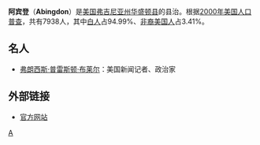 {{Infobox settlement
| name = 阿宾登
| native_name = Abingdon
| image_skyline = Barter theater.png
| imagesize = 250px
| image_caption = 
| image_flag = 
| image_shield = 
| pushpin_map = USA Virginia
| pushpin_label_position = top
| pushpin_map_caption = 在弗吉尼亚州的位置
| subdivision_type = 国家
| subdivision_name = {{USA}}
| subdivision_type1 = [[美国行政区划|州]]
| subdivision_name1 = [[弗吉尼亚州|弗吉尼亚州]]
| subdivision_type2 = [[弗吉尼亚州各县列表|县]]
| subdivision_name2 = [[华盛顿县_(弗吉尼亚州)|华盛顿县]]
| elevation_m = 636
| elevation_ft = 
| area_total_km2 = 21.6
|population_as_of         = 2010年
|population_total         = 8191
|population_density_km2   = auto
|population_density_sq_mi =
| timezone = [[EST|EST]]
| utc_offset = -5
| timezone_DST = [[EDT|EDT]]
| utc_offset_DST = -4
| latd = 36
| latm = 42
| lats = 35
| latNS = N
| longd = 81
| longm = 58
| longs = 32
| longEW = W
| website =  
}}
'''阿宾登'''（'''Abingdon'''）是[[美国|美国]][[弗吉尼亚州|弗吉尼亚州]][[华盛顿县_(弗吉尼亚州)|华盛顿县]]的县治。根据[[2000年美国人口普查|2000年美国人口普查]]，共有7938人，其中[[白人|白人]]占94.99%、[[非裔美国人|非裔美国人]]占3.41%。

==名人==
*[[弗朗西斯·普雷斯顿·布莱尔|弗朗西斯·普雷斯顿·布莱尔]]：美国新闻记者、政治家

==外部链接==
*[https://web.archive.org/web/20100725180008/http://www.abingdon.com/ 官方网站]

{{Authority control}}
{{US-stub}}

[[Category:弗吉尼亚州城市|A]]
